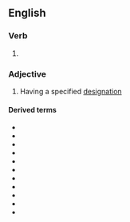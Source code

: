 ==English==

===Verb===
{{head|en|verb form}}

# {{en-past of|designate}}

===Adjective===
{{en-adj|-}}

# Having a specified [[designation]]

====Derived terms====
* {{l|en|designated agent}}
* {{l|en|designated driver}}
* {{l|en|designated hitter}}
* {{l|en|designated marksman}}
* {{l|en|designated milk}}
* {{l|en|designated patient}}
* {{l|en|designated person}}
* {{l|en|designated service}}
* {{l|en|designated survivor}}
* {{l|en|designated value}}
* {{l|en|designated volume}}